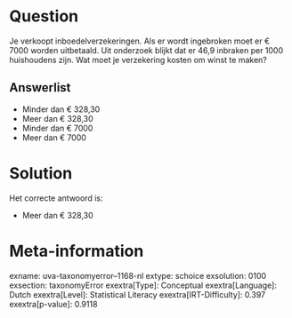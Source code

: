 Question
========

Je verkoopt inboedelverzekeringen. Als er wordt ingebroken moet er €
7000 worden uitbetaald. Uit onderzoek blijkt dat er 46,9 inbraken per
1000 huishoudens zijn. Wat moet je verzekering kosten om winst te maken?

Answerlist
----------

* Minder dan € 328,30
* Meer dan € 328,30
* Minder dan € 7000
* Meer dan € 7000

Solution
========

Het correcte antwoord is: 

* Meer dan € 328,30

Meta-information
================
exname: uva-taxonomyerror--1168-nl
extype: schoice
exsolution: 0100
exsection: taxonomyError 
exextra[Type]: Conceptual
exextra[Language]: Dutch
exextra[Level]: Statistical Literacy
exextra[IRT-Difficulty]: 0.397
exextra[p-value]: 0.9118
